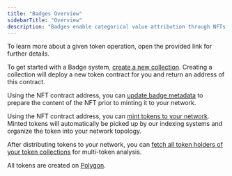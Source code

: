 ```yaml
---
title: "Badges Overview"
sidebarTitle: "Overview"
description: "Badges enable categorical value attribution through NFTs (ERC-1155)."
---
```


<Info>
  To learn more about a given token operation, open the provided link for
  further details.
</Info>

To get started with a Badge system, [create a new collection](/token-api/erc1155/post/create).
Creating a collection will deploy a new token contract for you and return an address of this contract.

Using the NFT contract address, you can [update badge metadata](/token-api/erc1155/put/metadata) to prepare
the content of the NFT prior to minting it to your network.

Using the NFT contract address, you can [mint tokens to your network](/token-api/erc1155/post/mint).
Minted tokens will automatically be picked up by our indexing systems and organize the token into your network topology.

After distributing tokens to your network, you can [fetch all token holders of your token collections](/token-api/holders/holders)
for multi-token analysis.

<Note>All tokens are created on [Polygon](https://polygon.technology/).</Note>
